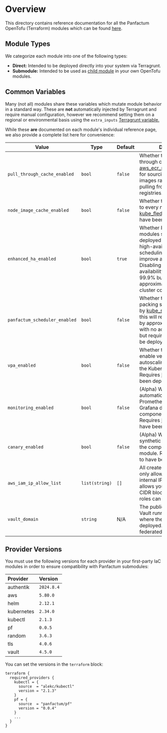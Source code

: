 # Overview

This directory contains reference documentation for all the Panfactum OpenTofu (Terraform) modules which can be found
[here](https://github.com/Panfactum/stack/tree/__PANFACTUM_VERSION_MAIN__/packages/infrastructure).

## Module Types

We categorize each module into one of the following types:

* **Direct:** Intended to be deployed directly into your system via Terragrunt.
* **Submodule:** Intended to be used as [child module](https://opentofu.org/docs/language/modules/) in your own OpenTofu modules.

## Common Variables

Many (not all) modules share these variables which mutate module behavior in a standard way. These are **not**
automatically injected by Terragrunt and require manual configuration, however we recommend setting them on
a regional or environmental basis using the `extra_inputs` [Terragrunt variable.](/docs/main/reference/configuration/terragrunt-variables#inputs)

While these **are** documented on each module's individual reference page, we also provide a complete
list here for convenience:

| Value                         | Type           | Default | Description                                                                                                                                                                                                                                                                           |
| ----------------------------- | -------------- | ------- | ------------------------------------------------------------------------------------------------------------------------------------------------------------------------------------------------------------------------------------------------------------------------------------- |
| `pull_through_cache_enabled`  | `bool`         | `false` | Whether to use the pull through cached provided by [aws\_ecr\_pull\_through\_cache](/docs/main/reference/infrastructure-modules/direct/aws/aws_ecr_pull_through_cache) for sourcing container images rather than directly pulling from public registries.                             |
| `node_image_cache_enabled`    | `bool`         | `false` | Whether to pre-pull images to every node. Requires the [kube\_fledged](/docs/main/reference/infrastructure-modules/direct/kubernetes/kube_fledged) operator to have been deployed.                                                                                                    |
| `enhanced_ha_enabled`         | `bool`         | `true`  | Whether Kubernetes modules should be deployed with enhanced high-availability (HA) scheduling constraints to improve availability. Disabling will change availability from 99.99% to 99.9% but will save approximately 33% in base cluster costs.                                     |
| `panfactum_scheduler_enabled` | `bool`         | `false` | Whether to use the bin-packing scheduler provided by [kube\_scheduler](/docs/main/reference/infrastructure-modules/direct/kubernetes/kube_scheduler). Using this will reduce cluster costs by approximately 25-33% with no additional impact, but requires the scheduler be deployed. |
| `vpa_enabled`                 | `bool`         | `false` | Whether to automatically enable vertical pod autoscaling for the Pods in the Kubernetes module. Requires [kube\_vpa](/docs/main/reference/infrastructure-modules/direct/kubernetes/kube_vpa) to have been deployed.                                                                   |
| `monitoring_enabled`          | `bool`         | `false` | (Alpha) Whether to automatically install Prometheus scrapers and Grafana dashboards for the components in the module. Requires [kube\_monitoring](/docs/main/reference/infrastructure-modules/direct/kubernetes/kube_monitoring) to have been deployed.                               |
| `canary_enabled`              | `bool`         | `false` | (Alpha) Whether to install synthetic healthchecks for the components in the module. Requires [kube\_argo](/docs/main/reference/infrastructure-modules/direct/kubernetes/kube_argo) to have been deployed.                                                                             |
| `aws_iam_ip_allow_list`       | `list(string)` | `[]`    | All created IAM roles are only allowed to be used by internal IP addresses. This allows you to provide extra CIDR blocks from which IAM roles can be used.                                                                                                                            |
| `vault_domain`                | `string`       | N/A     | The public domain name of Vault running in the cluster where the module is deployed. Used to set up federated authz/n.                                                                                                                                                                |

## Provider Versions

You must use the following versions for each provider in your first-party IaC modules in order to ensure
compatibility with Panfactum submodules:

| Provider   | Version    |
| :--------- | :--------- |
| authentik  | `2024.8.4` |
| aws        | `5.80.0`   |
| helm       | `2.12.1`   |
| kubernetes | `2.34.0`   |
| kubectl    | `2.1.3`    |
| pf         | `0.0.5`    |
| random     | `3.6.3`    |
| tls        | `4.0.6`    |
| vault      | `4.5.0`    |

You can set the versions in the `terraform` block:

```hcl
terraform {
  required_providers {
    kubectl = {
      source  = "alekc/kubectl"
      version = "2.1.3"
    }
    pf = {
      source  = "panfactum/pf"
      version = "0.0.4"
    }
    ...
  }
}
```
